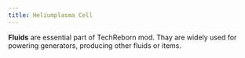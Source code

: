 ```yaml
---
title: Heliumplasma Cell
---
```


<ItemImage file="heliumplasma_cell" alt="Heliumplasma Cell" size="200" />


**Fluids** are essential part of TechReborn mod. Thay are widely used for powering generators, producing other fluids or items.
